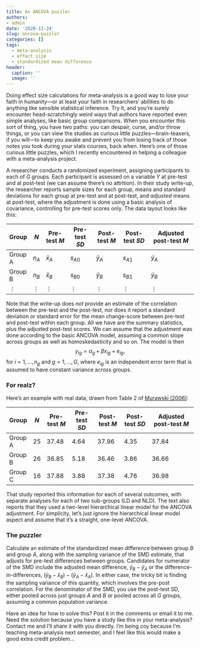 ```yaml
---
title: An ANCOVA puzzler
authors:
- admin
date: '2020-11-24'
slug: ancova-puzzler
categories: []
tags:
  - meta-analysis
  - effect size
  - standardized mean difference
header:
  caption: ''
  image: ''
---
```


Doing effect size calculations for meta-analysis is a good way to lose your faith in humanity---or at least your faith in researchers' abilities to do anything like sensible statistical inference. Try it, and you're surely encounter head-scratchingly weird ways that authors have reported even simple analyses, like basic group comparisons. When you encounter this sort of thing, you have two paths: you can despair, curse, and/or throw things, or you can view the studies as curious little puzzles---brain-teasers, if you will---to keep you awake and prevent you from losing track of those notes you took during your stats courses, back when. Here's one of those curious little puzzles, which I recently encountered in helping a colleague with a meta-analysis project.

A researcher conducts a randomized experiment, assigning participants to each of $G$ groups. Each participant is assessed on a variable $Y$ at pre-test and at post-test (we can assume there's no attrition). In their study write-up, the researcher reports sample sizes for each group, means and standard deviations for each group at pre-test and at post-test, and _adjusted_ means at post-test, where the adjustment is done using a basic analysis of covariance, controlling for pre-test scores only. The data layout looks like this:

| Group | $N$ | Pre-test $M$ | Pre-test $SD$ | Post-test $M$ | Post-test $SD$ | Adjusted post-test $M$    |
|-------|-----|--------------|---------------|---------------|----------------|---------------------------|
| Group A | $n_A$    | $\bar{x}_{A}$ | $s_{A0}$ | $\bar{y}_{A}$ | $s_{A1}$       | $\tilde{y}_A$          |
| Group B | $n_B$    | $\bar{x}_{B}$ | $s_{B0}$ | $\bar{y}_{B}$ | $s_{B1}$       | $\tilde{y}_B$          |
| $\vdots$    | $\vdots$ | $\vdots$      | $\vdots$ | $\vdots$      | $\vdots$       | $\vdots$           |

Note that the write-up does _not_ provide an estimate of the correlation between the pre-test and the post-test, nor does it report a standard deviation or standard error for the mean change-score between pre-test and post-test within each group. All we have are the summary statistics, plus the adjusted post-test scores. We can assume that the adjustment was done according to the basic ANCOVA model, assuming a common slope across groups as well as homoskedasticity and so on. The model is then
$$
y_{ig} = \alpha_g + \beta x_{ig} + e_{ig},
$$
for $i = 1,...,n_g$ and $g = 1,...,G$, where $e_{ig}$ is an independent error term that is assumed to have constant variance across groups. 

### For realz?

Here's an example with real data, drawn from Table 2 of [Murawski (2006)](https://doi.org/10.1080/10573560500455703): 

| Group | $N$ | Pre-test $M$ | Pre-test $SD$ | Post-test $M$ | Post-test $SD$ | Adjusted post-test $M$    |
|-------|-----|--------------|---------------|---------------|----------------|---------------------------|
| Group A | 25    | 37.48 | 4.64 | 37.96 | 4.35 | 37.84 |
| Group B | 26    | 36.85 | 5.18 | 36.46 | 3.86 | 36.66 |
| Group C | 16    | 37.88 | 3.88 | 37.38 | 4.76 | 36.98 |

That study reported this information for each of several outcomes, with separate analyses for each of two sub-groups (LD and NLD). The text also reports that they used a two-level hierarchical linear model for the ANCOVA adjustment. For simplicity, let's just ignore the hierarchical linear model aspect and assume that it's a straight, one-level ANCOVA.

### The puzzler

Calculate an estimate of the standardized mean difference between group $B$ and group $A$, along with the sampling variance of the SMD estimate, that adjusts for pre-test differences between groups. Candidates for numerator of the SMD include the adjusted mean difference, $\tilde{y}_B - \tilde{y}_A$ or the difference-in-differences, $\left(\bar{y}_B - \bar{x}_B\right) - \left(\bar{y}_A - \bar{x}_A\right)$. In either case, the tricky bit is finding the sampling variance of this quantity, which involves the pre-post correlation. For the denominator of the SMD, you use the post-test SD, either pooled across just groups $A$ and $B$ or pooled across all $G$ groups, assuming a common population variance. 

Have an idea for how to solve this? Post it in the comments or email it to me. Need the solution because you have a study like this in your meta-analysis? Contact me and I'll share it with you directly. I'm being coy because I'm teaching meta-analysis next semester, and I feel like this would make a good extra credit problem...